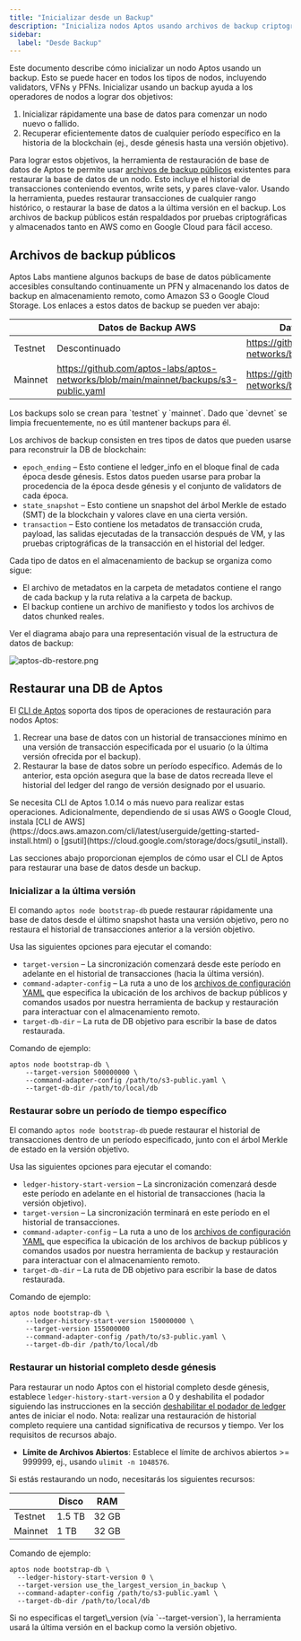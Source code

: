 ```yaml
---
title: "Inicializar desde un Backup"
description: "Inicializa nodos Aptos usando archivos de backup criptográficamente probados para restaurar rápidamente bases de datos o recuperar datos históricos de blockchain."
sidebar:
  label: "Desde Backup"
---
```



Este documento describe cómo inicializar un nodo Aptos usando un backup. Esto se puede hacer en todos los tipos de nodos, incluyendo
validators, VFNs y PFNs. Inicializar usando un backup ayuda a los operadores de nodos a lograr dos objetivos:

1. Inicializar rápidamente una base de datos para comenzar un nodo nuevo o fallido.
2. Recuperar eficientemente datos de cualquier período específico en la historia de la blockchain (ej., desde génesis hasta una versión objetivo).

Para lograr estos objetivos, la herramienta de restauración de base de datos de Aptos te permite usar [archivos de backup públicos](#public-backup-files) existentes para restaurar
la base de datos de un nodo. Esto incluye el historial de transacciones conteniendo eventos, write sets, y pares clave-valor. Usando
la herramienta, puedes restaurar transacciones de cualquier rango histórico, o restaurar la base de datos a la última versión en el
backup. Los archivos de backup públicos están respaldados por pruebas criptográficas y almacenados tanto en AWS como en Google Cloud para fácil
acceso.

## Archivos de backup públicos

Aptos Labs mantiene algunos backups de base de datos públicamente accesibles consultando continuamente un PFN y almacenando los datos de backup
en almacenamiento remoto, como Amazon S3 o Google Cloud Storage. Los enlaces a estos datos de backup se pueden ver abajo:

|         | Datos de Backup AWS                                                                       | Datos de Backup Google Cloud                                                        |
| ------- | ------------------------------------------------------------------------------------- | ------------------------------------------------------------------------------- |
| Testnet | Descontinuado                                                                          | https://github.com/aptos-labs/aptos-networks/blob/main/testnet/backups/gcs.yaml |
| Mainnet | https://github.com/aptos-labs/aptos-networks/blob/main/mainnet/backups/s3-public.yaml | https://github.com/aptos-labs/aptos-networks/blob/main/mainnet/backups/gcs.yaml |

<Aside type="note">
  Los backups solo se crean para `testnet` y `mainnet`. Dado que `devnet` se limpia frecuentemente, no es útil mantener backups para él.
</Aside>

Los archivos de backup consisten en tres tipos de datos que pueden usarse para reconstruir la DB de blockchain:

- `epoch_ending` – Esto contiene el ledger\_info en el bloque final de cada época desde génesis. Estos datos pueden usarse para probar la procedencia de la época desde génesis y el conjunto de validators de cada época.
- `state_snapshot` – Esto contiene un snapshot del árbol Merkle de estado (SMT) de la blockchain y valores clave en una cierta versión.
- `transaction` – Esto contiene los metadatos de transacción cruda, payload, las salidas ejecutadas de la transacción después de VM, y las pruebas criptográficas de la transacción en el historial del ledger.

Cada tipo de datos en el almacenamiento de backup se organiza como sigue:

- El archivo de metadatos en la carpeta de metadatos contiene el rango de cada backup y la ruta relativa a la carpeta de backup.
- El backup contiene un archivo de manifiesto y todos los archivos de datos chunked reales.

Ver el diagrama abajo para una representación visual de la estructura de datos de backup:

![aptos-db-restore.png](~/images/aptos-db-restore.png)

## Restaurar una DB de Aptos

El [CLI de Aptos](/build/cli) soporta dos tipos de operaciones de restauración para nodos Aptos:

1. Recrear una base de datos con un historial de transacciones mínimo en una versión de transacción especificada por el usuario (o la última versión ofrecida por el backup).
2. Restaurar la base de datos sobre un período específico. Además de lo anterior, esta opción asegura que la
   base de datos recreada lleve el historial del ledger del rango de versión designado por el usuario.

<Aside type="note">
  Se necesita CLI de Aptos 1.0.14 o más nuevo para realizar estas operaciones. Adicionalmente, dependiendo de si usas AWS o
  Google Cloud, instala [CLI de AWS](https://docs.aws.amazon.com/cli/latest/userguide/getting-started-install.html) o
  [gsutil](https://cloud.google.com/storage/docs/gsutil_install).
</Aside>

Las secciones abajo proporcionan ejemplos de cómo usar el CLI de Aptos para restaurar una base de datos desde un backup.

### Inicializar a la última versión

El comando `aptos node bootstrap-db` puede restaurar rápidamente una base de datos desde el último snapshot hasta una versión objetivo,
pero no restaura el historial de transacciones anterior a la versión objetivo.

Usa las siguientes opciones para ejecutar el comando:

- `target-version` – La sincronización comenzará desde este período en adelante en el historial de transacciones (hacia la última versión).
- `command-adapter-config` – La ruta a uno de los [archivos de configuración YAML](#public-backup-files) que
  especifica la ubicación de los archivos de backup públicos y comandos usados por nuestra herramienta de backup y restauración para interactuar con el almacenamiento remoto.
- `target-db-dir` – La ruta de DB objetivo para escribir la base de datos restaurada.

Comando de ejemplo:

```shellscript filename="Terminal"
aptos node bootstrap-db \
    --target-version 500000000 \
    --command-adapter-config /path/to/s3-public.yaml \
    --target-db-dir /path/to/local/db
```

### Restaurar sobre un período de tiempo específico

El comando `aptos node bootstrap-db` puede restaurar el historial de transacciones dentro de un período especificado, junto con el árbol Merkle de estado en la versión objetivo.

Usa las siguientes opciones para ejecutar el comando:

- `ledger-history-start-version` – La sincronización comenzará desde este período en adelante en el historial de transacciones (hacia la versión objetivo).
- `target-version` – La sincronización terminará en este período en el historial de transacciones.
- `command-adapter-config` – La ruta a uno de los [archivos de configuración YAML](#public-backup-files) que especifica la ubicación de los archivos de backup públicos y comandos usados por nuestra herramienta de backup y restauración para interactuar con el almacenamiento remoto.
- `target-db-dir` – La ruta de DB objetivo para escribir la base de datos restaurada.

Comando de ejemplo:

```shellscript filename="Terminal"
aptos node bootstrap-db \
    --ledger-history-start-version 150000000 \
    --target-version 155000000
    --command-adapter-config /path/to/s3-public.yaml \
    --target-db-dir /path/to/local/db
```

### Restaurar un historial completo desde génesis

Para restaurar un nodo Aptos con el historial completo desde génesis, establece `ledger-history-start-version` a 0 y
deshabilita el podador siguiendo las instrucciones en la sección [deshabilitar el podador de ledger](/network/nodes/configure/data-pruning) antes de
iniciar el nodo. Nota: realizar una restauración de historial completo requiere una cantidad significativa de recursos y tiempo.
Ver los requisitos de recursos abajo.

- **Límite de Archivos Abiertos**: Establece el límite de archivos abiertos >= 999999, ej., usando `ulimit -n 1048576`.

Si estás restaurando un nodo, necesitarás los siguientes recursos:

|         | Disco  | RAM   |
| ------- | ------ | ----- |
| Testnet | 1.5 TB | 32 GB |
| Mainnet | 1 TB   | 32 GB |

Comando de ejemplo:

```shellscript filename="Terminal"
aptos node bootstrap-db \
  --ledger-history-start-version 0 \
  --target-version use_the_largest_version_in_backup \
  --command-adapter-config /path/to/s3-public.yaml \
  --target-db-dir /path/to/local/db
```

<Aside type="note">
  Si no especificas el target\_version (vía `--target-version`), la herramienta usará la última versión en el backup como la versión objetivo.
</Aside>
